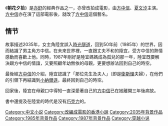 {{Unreferenced|time=2018-10-18T15:04:34+00:00}}

{{about|亦舒小說|魯迅散文集|朝花夕拾 (鲁迅)}}
《'''朝花夕拾'''》是[[亦舒|亦舒]]的經典作品之一，亦曾改拍成電影，由[[方中信|方中信]]、[[夏文汐|夏文汐]]主演。[[方中信|方中信]]亦在演了這部電影後，就改了[[方中信|方中信]]這個藝名。

==情节==
故事描述2035年，女主角陸宜誤入[[时间旅行|時光隧道]]，回到50年前（1985年）的世界，因而結識了男主角方中信。在未來世界裡，一直跟丈夫不和的陸宜，受方中信的熱情感動而喜歡上他。同時，1987年剛好是陸宜媽媽成為孤兒的那一年，陸宜既要解決跟方中信的情誼，又要照顧年幼無依的母親，更要想辦法回到自己的時空。

最後經[[方中信|方中信]]的介紹，陸宜認識了「那位先生及夫人」（即是[[衛斯理|衛斯理]]夫婦），在他們的引領下再結識到[[小納爾遜|小納爾遜]]，最終回到自己的時空。

回家後，陸宜在母親口中得知一直深愛著自己的[[方中信|方中信]]已在她離開三年後病故。

書中還提及在陸宜的時代是沒有[[巧克力|巧克力]]的。

{{Chinese literature-stub}}

[[Category:中文小说|Category:中文小说]]
[[Category:改編成電影的香港小說|Category:改編成電影的香港小說]]
[[Category:2035年背景作品|Category:2035年背景作品]]
[[Category:1985年背景作品|Category:1985年背景作品]]
[[Category:1987年背景作品|Category:1987年背景作品]]
[[Category:穿越小说|Category:穿越小说]]